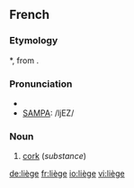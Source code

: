 {{see|Liège|liege}}
==French==
===Etymology===
{{VL.|fr}} *{{term||levius}}, from {{L.|fr}} {{term|levis||light, unimportant}}.

===Pronunciation===
*{{IPA|/ljɛʒ/}}
*[[w:SAMPA|SAMPA]]: /ljEZ/

===Noun===
{{fr-noun|m}}

# [[cork]] (''substance'')

[[de:liège]]
[[fr:liège]]
[[io:liège]]
[[vi:liège]]